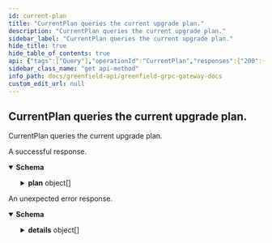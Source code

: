 ```yaml
---
id: current-plan
title: "CurrentPlan queries the current upgrade plan."
description: "CurrentPlan queries the current upgrade plan."
sidebar_label: "CurrentPlan queries the current upgrade plan."
hide_title: true
hide_table_of_contents: true
api: {"tags":["Query"],"operationId":"CurrentPlan","responses":{"200":{"description":"A successful response.","content":{"*/*":{"schema":{"type":"object","properties":{"plan":{"type":"array","description":"plan is the current upgrade plan.","items":{"type":"object","properties":{"name":{"type":"string","description":"Sets the name for the upgrade. This name will be used by the upgraded\nversion of the software to apply any special \"on-upgrade\" commands during\nthe first BeginBlock method after the upgrade is applied. It is also used\nto detect whether a software version can handle a given upgrade. If no\nupgrade handler with this name has been set in the software, it will be\nassumed that the software is out-of-date when the upgrade Time or Height is\nreached and the software will exit."},"height":{"type":"string","description":"The height at which the upgrade must be performed.\nOnly used if Time is not set.","format":"int64"},"info":{"title":"Any application specific upgrade info to be included on-chain\nsuch as a git commit that validators could automatically upgrade to","type":"string"}},"description":"Plan specifies information about a planned upgrade and when it should occur."}}},"description":"QueryCurrentPlanResponse is the response type for the Query/CurrentPlan RPC\nmethod."}}}},"default":{"description":"An unexpected error response.","content":{"*/*":{"schema":{"type":"object","properties":{"error":{"type":"string"},"code":{"type":"integer","format":"int32"},"message":{"type":"string"},"details":{"type":"array","items":{"type":"object","properties":{"type_url":{"type":"string"},"value":{"pattern":"^(?:[A-Za-z0-9+/]{4})*(?:[A-Za-z0-9+/]{2}==|[A-Za-z0-9+/]{3}=)?$","type":"string","format":"byte"}}}}}}}}}},"description":"CurrentPlan queries the current upgrade plan.","method":"get","path":"/cosmos/upgrade/v1beta1/current_plan","servers":[{"url":"https://gnfd-testnet-fullnode-tendermint-us.bnbchain.org"}],"info":{"title":"Greenfield - gRPC Gateway docs","description":"A REST interface for state queries","version":"1.0.0"},"postman":{"name":"CurrentPlan queries the current upgrade plan.","description":{"type":"text/plain"},"url":{"path":["cosmos","upgrade","v1beta1","current_plan"],"host":["{{baseUrl}}"],"query":[],"variable":[]},"header":[{"key":"Accept","value":"*/*"}],"method":"GET"}}
sidebar_class_name: "get api-method"
info_path: docs/greenfield-api/greenfield-grpc-gateway-docs
custom_edit_url: null
---
```



## CurrentPlan queries the current upgrade plan.



CurrentPlan queries the current upgrade plan.

<div><ApiTabs><TabItem label={"200"} value={"200"}><div>

A successful response.

</div><div><MimeTabs schemaType={"response"}><TabItem label={"*/*"} value={"*/*"}><SchemaTabs><TabItem label={"Schema"} value={"Schema"}><details style={{}} data-collapsed={false} open={true}><summary style={{"textAlign":"left"}}><strong>Schema</strong></summary><div style={{"textAlign":"left","marginLeft":"1rem"}}></div><ul style={{"marginLeft":"1rem"}}><SchemaItem collapsible={true} className={"schemaItem"}><details style={{}}><summary style={{}}><strong>plan</strong><span style={{"opacity":"0.6"}}> object[]</span></summary><div style={{"marginLeft":"1rem"}}><div style={{"marginTop":".5rem","marginBottom":".5rem"}}>

plan is the current upgrade plan.

</div><li><div style={{"fontSize":"var(--ifm-code-font-size)","opacity":"0.6","marginLeft":"-.5rem","paddingBottom":".5rem"}}>Array [</div></li><SchemaItem collapsible={false} name={"name"} required={false} schemaName={"string"} qualifierMessage={undefined} schema={{"type":"string","description":"Sets the name for the upgrade. This name will be used by the upgraded\nversion of the software to apply any special \"on-upgrade\" commands during\nthe first BeginBlock method after the upgrade is applied. It is also used\nto detect whether a software version can handle a given upgrade. If no\nupgrade handler with this name has been set in the software, it will be\nassumed that the software is out-of-date when the upgrade Time or Height is\nreached and the software will exit."}}></SchemaItem><SchemaItem collapsible={false} name={"height"} required={false} schemaName={"int64"} qualifierMessage={undefined} schema={{"type":"string","description":"The height at which the upgrade must be performed.\nOnly used if Time is not set.","format":"int64"}}></SchemaItem><SchemaItem collapsible={false} name={"info"} required={false} schemaName={"Any application specific upgrade info to be included on-chain\nsuch as a git commit that validators could automatically upgrade to"} qualifierMessage={undefined} schema={{"title":"Any application specific upgrade info to be included on-chain\nsuch as a git commit that validators could automatically upgrade to","type":"string"}}></SchemaItem><li><div style={{"fontSize":"var(--ifm-code-font-size)","opacity":"0.6","marginLeft":"-.5rem"}}>]</div></li></div></details></SchemaItem></ul></details></TabItem><TabItem label={"Example (from schema)"} value={"Example (from schema)"}><ResponseSamples responseExample={"{\n  \"plan\": [\n    {\n      \"name\": \"string\",\n      \"height\": \"string\",\n      \"info\": \"string\"\n    }\n  ]\n}"} language={"json"}></ResponseSamples></TabItem></SchemaTabs></TabItem></MimeTabs></div></TabItem><TabItem label={"default"} value={"default"}><div>

An unexpected error response.

</div><div><MimeTabs schemaType={"response"}><TabItem label={"*/*"} value={"*/*"}><SchemaTabs><TabItem label={"Schema"} value={"Schema"}><details style={{}} data-collapsed={false} open={true}><summary style={{"textAlign":"left"}}><strong>Schema</strong></summary><div style={{"textAlign":"left","marginLeft":"1rem"}}></div><ul style={{"marginLeft":"1rem"}}><SchemaItem collapsible={false} name={"error"} required={false} schemaName={"string"} qualifierMessage={undefined} schema={{"type":"string"}}></SchemaItem><SchemaItem collapsible={false} name={"code"} required={false} schemaName={"int32"} qualifierMessage={undefined} schema={{"type":"integer","format":"int32"}}></SchemaItem><SchemaItem collapsible={false} name={"message"} required={false} schemaName={"string"} qualifierMessage={undefined} schema={{"type":"string"}}></SchemaItem><SchemaItem collapsible={true} className={"schemaItem"}><details style={{}}><summary style={{}}><strong>details</strong><span style={{"opacity":"0.6"}}> object[]</span></summary><div style={{"marginLeft":"1rem"}}><li><div style={{"fontSize":"var(--ifm-code-font-size)","opacity":"0.6","marginLeft":"-.5rem","paddingBottom":".5rem"}}>Array [</div></li><SchemaItem collapsible={false} name={"type_url"} required={false} schemaName={"string"} qualifierMessage={undefined} schema={{"type":"string"}}></SchemaItem><SchemaItem collapsible={false} name={"value"} required={false} schemaName={"byte"} qualifierMessage={"**Possible values:** Value must match regular expression `^(?:[A-Za-z0-9+/]{4})*(?:[A-Za-z0-9+/]{2}==|[A-Za-z0-9+/]{3}=)?$`"} schema={{"pattern":"^(?:[A-Za-z0-9+/]{4})*(?:[A-Za-z0-9+/]{2}==|[A-Za-z0-9+/]{3}=)?$","type":"string","format":"byte"}}></SchemaItem><li><div style={{"fontSize":"var(--ifm-code-font-size)","opacity":"0.6","marginLeft":"-.5rem"}}>]</div></li></div></details></SchemaItem></ul></details></TabItem><TabItem label={"Example (from schema)"} value={"Example (from schema)"}><ResponseSamples responseExample={"{\n  \"error\": \"string\",\n  \"code\": 0,\n  \"message\": \"string\",\n  \"details\": [\n    {\n      \"type_url\": \"string\",\n      \"value\": \"string\"\n    }\n  ]\n}"} language={"json"}></ResponseSamples></TabItem></SchemaTabs></TabItem></MimeTabs></div></TabItem></ApiTabs></div>
      